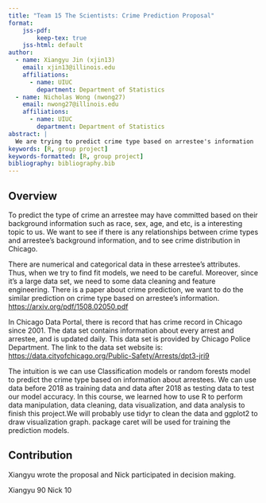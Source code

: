 ```yaml
---
title: "Team 15 The Scientists: Crime Prediction Proposal"
format:
    jss-pdf:
        keep-tex: true
    jss-html: default
author:
  - name: Xiangyu Jin (xjin13)
    email: xjin13@illinois.edu
    affiliations:
      - name: UIUC
        department: Department of Statistics
  - name: Nicholas Wong (nwong27)
    email: nwong27@illinois.edu
    affiliations:
      - name: UIUC
        department: Department of Statistics
abstract: |
  We are trying to predict crime type based on arrestee's information
keywords: [R, group project]
keywords-formatted: [R, group project]
bibliography: bibliography.bib  
---
```


## Overview {#sec-intro}

To predict the type of crime an arrestee may have committed based on their background information such as race, sex, age, and etc, is a interesting topic to us. We want to see if there is any relationships between crime types and arrestee's background information, and to see crime distribution in Chicago. 

There are numerical and categorical data in these arrestee's attributes. Thus, when we try to find fit models, we need to be careful. Moreover, since it's a large data set, we need to some data cleaning and feature engineering. There is a paper about crime prediction, we want to do the similar prediction on crime type based on arrestee's information. <https://arxiv.org/pdf/1508.02050.pdf>

In Chicago Data Portal, there is record that has crime record in Chicago since 2001. The data set contains information about every arrest and arrestee, and is updated daily. This data set is provided by Chicago Police Department. The link to the data set website is: <https://data.cityofchicago.org/Public-Safety/Arrests/dpt3-jri9>


The intuition is we can use Classification models or random forests model to predict the crime type based on information about arrestees. We can use data before 2018 as training data and data after 2018 as testing data to test our model accuracy. In this course, we learned how to use R to perform data manipulation, data cleaning, data visualization, and data analysis to finish this project.We will probably use tidyr to clean the data and ggplot2 to draw visualization graph. package caret will be used for training the prediction models.


## Contribution

Xiangyu wrote the proposal and Nick participated in decision making.

Xiangyu 90 Nick 10
